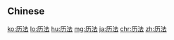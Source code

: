 {{also|曆法}}
==Chinese==
{{zh-see|曆法}}

[[ko:历法]]
[[lo:历法]]
[[hu:历法]]
[[mg:历法]]
[[ja:历法]]
[[chr:历法]]
[[zh:历法]]